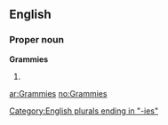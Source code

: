 ==English==

===Proper noun===
'''Grammies'''

# {{plural of|[[Grammy]]}}

[[Category:English plurals ending in "-ies"]]

[[ar:Grammies]]
[[no:Grammies]]